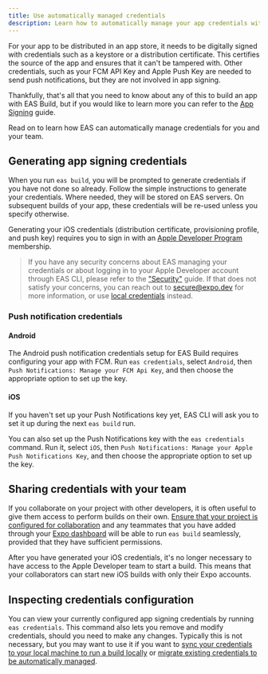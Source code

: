 ```yaml
---
title: Use automatically managed credentials
description: Learn how to automatically manage your app credentials with EAS.
---
```


For your app to be distributed in an app store, it needs to be digitally signed with credentials such as a keystore or a distribution certificate. This certifies the source of the app and ensures that it can't be tampered with. Other credentials, such as your FCM API Key and Apple Push Key are needed to send push notifications, but they are not involved in app signing.

Thankfully, that's all that you need to know about any of this to build an app with EAS Build, but if you would like to learn more you can refer to the [App Signing](/app-signing/app-credentials) guide.

Read on to learn how EAS can automatically manage credentials for you and your team.

## Generating app signing credentials

When you run `eas build`, you will be prompted to generate credentials if you have not done so already. Follow the simple instructions to generate your credentials. Where needed, they will be stored on EAS servers. On subsequent builds of your app, these credentials will be re-used unless you specify otherwise.

Generating your iOS credentials (distribution certificate, provisioning profile, and push key) requires you to sign in with an [Apple Developer Program](https://developer.apple.com/programs) membership.

> If you have any security concerns about EAS managing your credentials or about logging in to your Apple Developer account through EAS CLI, please refer to the ["Security"](/app-signing/security) guide. If that does not satisfy your concerns, you can reach out to [secure@expo.dev](mailto:secure@expo.dev) for more information, or use [local credentials](/app-signing/local-credentials.mdx) instead.

### Push notification credentials

#### Android

The Android push notification credentials setup for EAS Build requires configuring your app with FCM. Run `eas credentials`, select `Android`, then `Push Notifications: Manage your FCM Api Key`, and then choose the appropriate option to set up the key.

#### iOS

If you haven't set up your Push Notifications key yet, EAS CLI will ask you to set it up during the next `eas build` run.

You can also set up the Push Notifications key with the `eas credentials` command. Run it, select `iOS`, then `Push Notifications: Manage your Apple Push Notifications Key`, and then choose the appropriate option to set up the key.

## Sharing credentials with your team

If you collaborate on your project with other developers, it is often useful to give them access to perform builds on their own. [Ensure that your project is configured for collaboration](/accounts/working-together.mdx) and any teammates that you have added through your [Expo dashboard](https://expo.dev/) will be able to run `eas build` seamlessly, provided that they have sufficient permissions.

After you have generated your iOS credentials, it's no longer necessary to have access to the Apple Developer team to start a build. This means that your collaborators can start new iOS builds with only their Expo accounts.

## Inspecting credentials configuration

You can view your currently configured app signing credentials by running `eas credentials`. This command also lets you remove and modify credentials, should you need to make any changes. Typically this is not necessary, but you may want to use it if you want to [sync your credentials to your local machine to run a build locally](syncing-credentials.mdx) or [migrate existing credentials to be automatically managed](existing-credentials.mdx).
